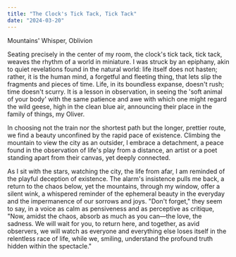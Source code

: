 ```yaml
---
title: "The Clock's Tick Tack, Tick Tack"
date: "2024-03-20"
---
```


Mountains' Whisper, Oblivion

Seating precisely in the center of my room, the clock's tick tack, tick tack, weaves the rhythm of a world in miniature. I was struck by an epiphany, akin to quiet revelations found in the natural world: life itself does not hasten; rather, it is the human mind, a forgetful and fleeting thing, that lets slip the fragments and pieces of time. Life, in its boundless expanse, doesn't rush; time doesn't scurry. It is a lesson in observation, in seeing the 'soft animal of your body' with the same patience and awe with which one might regard the wild geese, high in the clean blue air, announcing their place in the family of things, my Oliver.

In choosing not the train nor the shortest path but the longer, prettier route, we find a beauty unconfined by the rapid pace of existence. Climbing the mountain to view the city as an outsider, I embrace a detachment, a peace found in the observation of life's play from a distance, an artist or a poet standing apart from their canvas, yet deeply connected.

As I sit with the stars, watching the city, the life from afar, I am reminded of the playful deception of existence. The alarm's insistence pulls me back, a return to the chaos below, yet the mountains, through my window, offer a silent wink, a whispered reminder of the ephemeral beauty in the everyday and the impermanence of our sorrows and joys. "Don't forget," they seem to say, in a voice as calm as pensiveness and as perceptive as critique, "Now, amidst the chaos, absorb as much as you can—the love, the sadness. We will wait for you, to return here, and together, as avid observers, we will watch as everyone and everything else loses itself in the relentless race of life, while we, smiling, understand the profound truth hidden within the spectacle." 